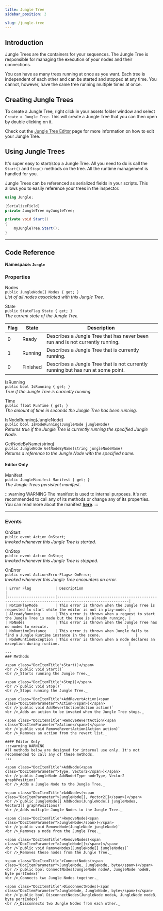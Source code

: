 ```yaml
---
title: Jungle Tree
sidebar_position: 3

slug: /jungle-tree
---
```


## Introduction

Jungle Trees are the containers for your sequences. The Jungle Tree is responsible for managing the execution of your
nodes and their connections.

You can have as many trees running at once as you want. Each tree is independent of each other and can be started and
stopped at any time. You cannot, however, have the same tree running multiple times at once.

## Creating Jungle Trees

To create a Jungle Tree, right click in your assets folder window and select `Create > Jungle Tree`. This will create a
Jungle Tree that you can then open by double clicking on it.

Check out the [Jungle Tree Editor](/docs/jungle-tree-editor) page for more information on how to edit your Jungle Tree.

## Using Jungle Trees

It's super easy to start/stop a Jungle Tree. All you need to do is call the `Start()` and `Stop()` methods on the tree.
All the runtime management is handled for you.

Jungle Trees can be referenced as serialized fields in your scripts. This allows you to easily reference your trees in
the inspector.

```csharp
using Jungle;

[SerializeField]
private JungleTree myJungleTree;

private void Start()
{
    myJungleTree.Start();
}
```

---
## Code Reference

**Namespace: `Jungle`**

### Properties

<span class="DocItemTitle">Nodes</span>
<br />`public JungleNode[] Nodes { get; }`
<br />_List of all nodes associated with this Jungle Tree._

<span class="DocItemTitle">State</span>
<br />`public StateFlag State { get; }`
<br />_The current state of the Jungle Tree._

| Flag | State    | Description                                                                      |
|------|----------|----------------------------------------------------------------------------------|
| 0    | Ready    | Describes a Jungle Tree that has never been run and is not currently running.    |
| 1    | Running  | Describes a Jungle Tree that is currently running.                               |
| 0    | Finished | Describes a Jungle Tree that is not currently running but has run at some point. |

<span class="DocItemTitle">IsRunning</span>
<br />`public bool IsRunning { get; }`
<br />_True if the Jungle Tree is currently running._

<span class="DocItemTitle">Time</span>
<br />`public float RunTime { get; }`
<br />_The amount of time in seconds the Jungle Tree has been running._

<span class="DocItemTitle">IsNodeRunning(<span class="DocItemParameter">JungleNode</span>)</span>
<br />`public bool IsNodeRunning(JungleNode jungleNode)`
<br />_Returns true if the Jungle Tree is currently running the specified Jungle Node._

<span class="DocItemTitle">GetNodeByName(<span class="DocItemParameter">string</span>)</span>
<br />`public JungleNode GetNodeByName(string jungleNodeName)`
<br />_Returns a reference to the Jungle Node with the specified name._

#### Editor Only

<span class="DocItemTitle">Manifest</span>
<br />`public JungleManifest Manifest { get; }`
<br />_The Jungle Trees persistent manifest._

:::warning WARNING
The manifest is used to internal purposes. It's not recommended to call any of its methods or change any of its
properties. You can read more about the manifest **[here](/docs/extras/jungle-manifest)**.
:::

---
### Events

<span class="DocItemTitle">OnStart</span>
<br />`public event Action OnStart;`
<br />_Invoked whenever this Jungle Tree is started._

<span class="DocItemTitle">OnStop</span>
<br />`public event Action OnStop;`
<br />_Invoked whenever this Jungle Tree is stopped._

<span class="DocItemTitle">OnError</span>
<br />`public event Action<ErrorFlags> OnError;`
    <br />_Invoked whenever this Jungle Tree encounters an error._

    | Error Flag           | Description                                                                                           |
    |----------------------|-------------------------------------------------------------------------------------------------------|
    | NotInPlayMode        | This error is thrown when the Jungle Tree is requested to start while the editor is not in play-mode. |
    | AlreadyRunning       | This error is thrown when a request to start the Jungle Tree is made but the tree is already running. |
    | NoNodes              | This error is thrown when the Jungle Tree has no nodes to execute.                                    |
    | NoRuntimeInstance    | This error is thrown when Jungle fails to find a Jungle Runtime instance in the scene.                |
    | NodeRuntimeException | This error is thrown when a node declares an exception during runtime.                                |

    ---
    ### Methods

    <span class="DocItemTitle">Start()</span>
    <br />`public void Start()`
    <br />_Starts running the Jungle Tree._

    <span class="DocItemTitle">Stop()</span>
    <br />`public void Stop()`
    <br />_Stops running the Jungle Tree._

    <span class="DocItemTitle">AddRevertAction(<span class="DocItemParameter">Action</span>)</span>
    <br />`public void AddRevertAction(Action action)`
    <br />_Adds an action to be invoked when the Jungle Tree stops._

    <span class="DocItemTitle">RemoveRevertAction(<span class="DocItemParameter">Action</span>)</span>
    <br />`public void RemoveRevertAction(Action action)`
    <br />_Removes an action from the revert list._

    #### Editor Only
    :::warning WARNING
    All methods below are designed for internal use only. It's not recommended to call any of these methods.
    :::

    <span class="DocItemTitle">AddNode(<span class="DocItemParameter">Type, Vector2</span>)</span>
    <br />`public JungleNode AddNode(Type nodeType, Vector2 graphPosition)`
    <br />_Adds a Jungle Node to the Jungle Tree._

    <span class="DocItemTitle">AddNodes(<span class="DocItemParameter">JungleNode[], Vector2[]</span>)</span>
    <br />`public JungleNode[] AddNodes(JungleNode[] jungleNodes, Vector2[] graphPositions)`
    <br />_Adds multiple Jungle Nodes to the Jungle Tree._

    <span class="DocItemTitle">RemoveNode(<span class="DocItemParameter">JungleNode</span>)</span>
    <br />`public void RemoveNode(JungleNode jungleNode)`
    <br />_Removes a node from the Jungle Tree._

    <span class="DocItemTitle">RemoveNodes(<span class="DocItemParameter">JungleNode[]</span>)</span>
    <br />`public void RemoveNodes(JungleNode[] jungleNodes)`
    <br />_Removes these nodes from the Jungle Tree._

    <span class="DocItemTitle">ConnectNodes(<span class="DocItemParameter">JungleNode, JungleNode, byte</span>)</span>
    <br />`public bool ConnectNodes(JungleNode nodeA, JungleNode nodeB, byte portIndex)`
    <br />_Connects two Jungle Nodes together._

    <span class="DocItemTitle">DisconnectNodes(<span class="DocItemParameter">JungleNode, JungleNode, byte</span>)</span>
    <br />`public bool DisconnectNodes(JungleNode nodeA, JungleNode nodeB, byte portIndex)`
    <br />_Disconnects two Jungle Nodes from each other._
